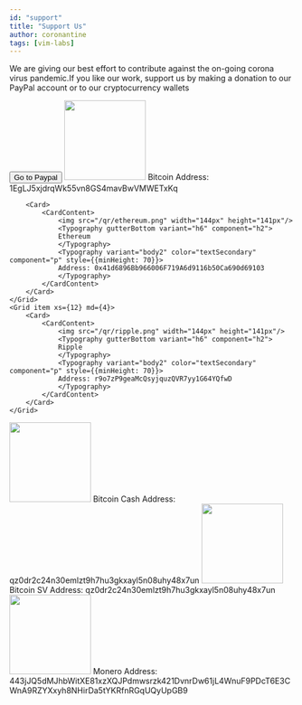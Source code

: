 ```yaml
---
id: "support"
title: "Support Us"
author: coronantine
tags: [vim-labs]
---
```


We are giving our best effort to contribute against the on-going corona virus pandemic.If you like our work, support us by making a donation to our PayPal account or to our cryptocurrency wallets

<Button variant="contained" color="primary" href="#contained-buttons">
  Go to Paypal
</Button>

<Grid container>
	<Grid item xs={12} md={4}>
		<Card>			
			<CardContent>
				<img src="/qr/bitcoin.png" width="144px" height="141px"/>
				<Typography gutterBottom variant="h6" component="h2">
				Bitcoin
				</Typography>
				<Typography variant="body2" color="textSecondary" component="p" style={{minHeight: 70}}>
				Address: 1EgLJ5xjdrqWk55vn8GS4mavBwVMWETxKq
				</Typography>
			</CardContent>
		</Card>
	</Grid>
	<Grid item xs={12} md={4}>
		
		<Card>
			<CardContent>
				<img src="/qr/ethereum.png" width="144px" height="141px"/>
				<Typography gutterBottom variant="h6" component="h2">
				Ethereum
				</Typography>
				<Typography variant="body2" color="textSecondary" component="p" style={{minHeight: 70}}>
				Address: 0x41d6896Bb966006F719A6d9116b50Ca690d69103
				</Typography>
			</CardContent>
		</Card>
	</Grid>
	<Grid item xs={12} md={4}>
		<Card>
			<CardContent>
				<img src="/qr/ripple.png" width="144px" height="141px"/>
				<Typography gutterBottom variant="h6" component="h2">
				Ripple
				</Typography>
				<Typography variant="body2" color="textSecondary" component="p" style={{minHeight: 70}}>
				Address: r9o7zP9geaMcQsyjquzQVR7yy1G64YQfwD
				</Typography>
			</CardContent>
		</Card>
	</Grid>
</Grid>
<Grid container>
	<Grid item xs={12} md={4}>
		<Card>
			<CardContent>
				<img src="/qr/bitcoin-cash.png" width="144px" height="141px"/>
				<Typography gutterBottom variant="h6" component="h2">
				Bitcoin Cash
				</Typography>
				<Typography variant="body2" color="textSecondary" component="p" style={{minHeight: 70}}>
				Address: qz0dr2c24n30emlzt9h7hu3gkxayl5n08uhy48x7un
				</Typography>
			</CardContent>
		</Card>
	</Grid>
	<Grid item xs={12} md={4}>
		<Card>
			<CardContent>
				<img src="/qr/bitcoin-sv.png" width="144px" height="141px"/>
				<Typography gutterBottom variant="h6" component="h2">
				Bitcoin SV
				</Typography>
				<Typography variant="body2" color="textSecondary" component="p" style={{minHeight: 70}}>
				Address: qz0dr2c24n30emlzt9h7hu3gkxayl5n08uhy48x7un
				</Typography>
			</CardContent>
		</Card>
	</Grid>
	<Grid xs={12} md={4}>
		<Card>
			<CardContent>
				<img src="/qr/monero.png" width="144px" height="141px"/>
				<Typography gutterBottom variant="h6" component="h2">
				Monero
				</Typography>
				<Typography variant="body2" color="textSecondary" component="p" style={{minHeight: 70}}>
				Address: 443jJQ5dMJhbWitXE81xzXQJPdmwsrzk421DvnrDw61jL4WnuF9PDcT6E3CWnA9RZYXxyh8NHirDa5tYKRfnRGqUQyUpGB9
				</Typography>
			</CardContent>
		</Card>
	</Grid>
</Grid>